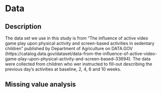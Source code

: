 # Data

## Description

The data set we use in this study is from "The influence of active video game play upon physical activity and screen-based activities in sedentary children" published by Department of Agriculture on DATA.GOV (https://catalog.data.gov/dataset/data-from-the-influence-of-active-video-game-play-upon-physical-activity-and-screen-based--33694). The data were collected from children who wer instructed to fill-out describing the previous day's activities at baseline, 2, 4, 6 and 10 weeks. 

## Missing value analysis
